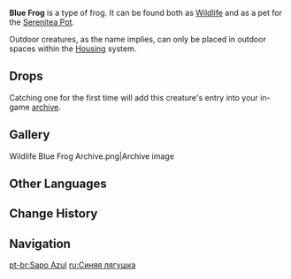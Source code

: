 {{Furnishing Infobox
|id             = 369141
|image          = Wildlife Blue Frog Icon.png
|category       = Animal
|subcategory    = Outdoor Creature
|rarity         = 3
|adeptal_energy = 100
|load           = 500
|reduced_load   = 500
|description    = A small frog that often appears in wetlands.<br />This animal is very common in wetland areas, and its body secretes a mysterious sticky substance that has much medicinal utility. Blue Frogs are known to frequent cleaner, clearer waters.<br />According to observations, various frog species will turn green once the sticky substance on their surfaces dries up. The present hypothesis is that this is a result of some change to its outer skin, and helps to conserve bodily moisture. This peculiarity is not something that might change within any short period of time, even if these frogs acclimate to the hospitable conditions of the Serenitea Pot.
|lbType         = Wildlife
|lbFamily       = Other Wildlife
|lbGroup        = Frogs
|source1        = Omni-Ubiquity Net
}}
{{Description|A small frog that often appears in wetlands.<br />These animals are very common in wetland areas, and its body secretes a mysterious sticky substance that has much medicinal utility. Blue Frogs are known to frequent cleaner, clearer waters. According to observations, various frog species will turn green once the sticky substance on their surface dries up. The present hypothesis is that this is a result of some change to its outer skin, and helps to conserve bodily moisture.|[[Archive]] Description}}
'''Blue Frog''' is a type of frog. It can be found both as [[Wildlife]] and as a pet for the [[Serenitea Pot]].

Outdoor creatures, as the name implies, can only be placed in outdoor spaces within the [[Housing]] system.

==Drops==
{{Card|Frog (Material)|1}}

Catching one for the first time will add this creature's entry into your in-game [[archive]].

==Gallery==
<gallery hideaddbutton="true" captionalign="center">
Wildlife Blue Frog Archive.png|Archive image
</gallery>

==Other Languages==
{{Other Languages
|en      = Blue Frog
|zhs     = 蓝蛙
|zhs_rm  = Lán Wā
|zht     = 藍蛙
|zht_rm  = Lán Wā
|zh_tl   = 
|ja      = 青カエル
|ja_rm   = Ao Kaeru
|ko      = 파랑개구리
|ko_rm   = 
|ko_tl   = 
|es      = Rana azul
|fr      = Grenouille bleue
|ru      = Синяя лягушка
|ru_tl   = 
|th      = Blue Frog
|vi      = Ếch Lam
|vi_tl   = 
|de      = Blauer Frosch
|de_tl   = Blue Frog
|id      = Blue Frog
|pt      = Sapo Azul
|pt_tl   = 
}}

==Change History==
{{Change History|1.0}}

==Navigation==
{{Wildlife Navbox|state=collapsed}}
{{Furnishing Navbox/Living|Animal}}

[[pt-br:Sapo Azul]]
[[ru:Синяя лягушка]]